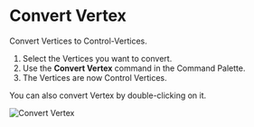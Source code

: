 
# Convert Vertex

<Reference shortcut="" command="Convert Vertex" button="" />

Convert Vertices to Control-Vertices.

1. Select the Vertices you want to convert.
2. Use the **Convert Vertex** command in the Command Palette.
3. The Vertices are now Control Vertices.

<Callout type="info" emoji="ℹ️">
  You can also convert Vertex by double-clicking on it.
</Callout>

![Convert Vertex](/img/convert-vertex.gif)




















